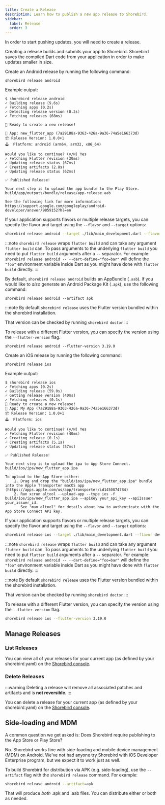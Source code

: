 ```yaml
---
title: Create a Release
description: Learn how to publish a new app release to Shorebird.
sidebar:
  label: Release
  order: 3
---
```



In order to start pushing updates, you will need to create a release.

Creating a release builds and submits your app to Shorebird. Shorebird saves the
compiled Dart code from your application in order to make updates smaller in
size.

<Tabs>

<TabItem value="release-android" label="Android">

Create an Android release by running the following command:

`shorebird release android`

Example output:

```
$ shorebird release android
✓ Building release (9.6s)
✓ Fetching apps (0.2s)
✓ Detecting release version (0.2s)
✓ Fetching releases (68ms)

🚀 Ready to create a new release!

📱 App: new_flutter_app (7a29188a-9363-426a-9a36-74a5e166373d)
📦 Release Version: 1.0.0+1
🕹️  Platform: android (arm64, arm32, x86_64)

Would you like to continue? (y/N) Yes
✓ Fetching Flutter revision (30ms)
✓ Updating release status (67ms)
✓ Creating artifacts (2.8s)
✓ Updating release status (62ms)

✅ Published Release!

Your next step is to upload the app bundle to the Play Store.
build/app/outputs/bundle/release/app-release.aab

See the following link for more information:
https://support.google.com/googleplay/android-developer/answer/9859152?hl=en
```

If your application supports flavors or multiple release targets, you can specify the flavor and target using the `--flavor` and `--target` options:

```bash
shorebird release android --target ./lib/main_development.dart --flavor development
```

:::note
`shorebird release` wraps `flutter build` and can take any argument
`flutter build` can. To pass arguments to the underlying `flutter build` you
need to put `flutter build` arguments after a `--` separator. For example:
`shorebird release android -- --dart-define="foo=bar"` will define the `"foo"` environment
variable inside Dart as you might have done with `flutter build` directly.
:::

By default, `shorebird release android` builds an AppBundle (`.aab`).
If you would like to _also_ generate an Android Package Kit (`.apk`), use the
following command:

```
shorebird release android --artifact apk
```

:::note
By default `shorebird release` uses the Flutter version bundled within the shorebird installation.

That version can be checked by running `shorebird doctor`
:::

To release with a different Flutter version, you can specify the version using the `--flutter-version` flag.

```
shorebird release android --flutter-version 3.19.0
```

</TabItem>

<TabItem value="release-output-ios" label="iOS">

Create an iOS release by running the following command:

`shorebird release ios`

Example output:

```
$ shorebird release ios
✓ Fetching apps (0.2s)
✓ Building release (59.0s)
✓ Getting release version (40ms)
✓ Fetching releases (0.1s)
🚀 Ready to create a new release!
📱 App: My App (7a29188a-9363-426a-9a36-74a5e166373d)
📦 Release Version: 1.0.0+1
🕹️  Platform: ios

Would you like to continue? (y/N) Yes
✓ Fetching Flutter revision (40ms)
✓ Creating release (0.1s)
✓ Creating artifacts (5.1s)
✓ Updating release status (57ms)

✅ Published Release!

Your next step is to upload the ipa to App Store Connect.
build/ios/ipa/new_flutter_app.ipa

To upload to the App Store either:
    1. Drag and drop the "build/ios/ipa/new_flutter_app.ipa" bundle into the Apple Transporter macOS app (https://apps.apple.com/us/app/transporter/id1450874784)
    2. Run xcrun altool --upload-app --type ios -f build/ios/ipa/new_flutter_app.ipa --apiKey your_api_key --apiIssuer your_issuer_id.
       See "man altool" for details about how to authenticate with the App Store Connect API key.
```

If your application supports flavors or multiple release targets, you can specify the flavor and target using the `--flavor` and `--target` options:

```sh
shorebird release ios --target ./lib/main_development.dart --flavor development
```

:::note
`shorebird release` wraps `flutter build` and can take any argument
`flutter build` can. To pass arguments to the underlying `flutter build` you
need to put `flutter build` arguments after a `--` separator. For example:
`shorebird release android -- --dart-define="foo=bar"` will define the `"foo"` environment
variable inside Dart as you might have done with `flutter build` directly.
:::

:::note
By default `shorebird release` uses the Flutter version bundled within the shorebird installation.

That version can be checked by running `shorebird doctor`
:::

To release with a different Flutter version, you can specify the version using the `--flutter-version` flag.

```sh
shorebird release ios --flutter-version 3.19.0
```

</TabItem>

</Tabs>

## Manage Releases

### List Releases

You can view all of your releases for your current app (as defined by
your shorebird.yaml) on the [Shorebird console](https://console.shorebird.dev/).

### Delete Releases

:::warning
Deleting a release will remove all associated patches and artifacts
and is **not reversible**.
:::

You can delete a release for your current app (as defined by your
shorebird.yaml) on the [Shorebird console](https://console.shorebird.dev/).

## Side-loading and MDM

A common question we get asked is: Does Shorebird require publishing to the
App Store or Play Store?

No. Shorebird works fine with side-loading and mobile device management (MDM)
on Android. We've not had anyone try Shorebird with iOS Developer Enterprise
program, but we expect it to work just as well.

To build Shorebird for distribution via APK (e.g. side-loading), use the
`--artifact` flag with the `shorebird release` command. For example:

```sh
shorebird release android --artifact=apk
```

That will produce _both_ .apk and .aab files. You can distribute either
or both as needed.
